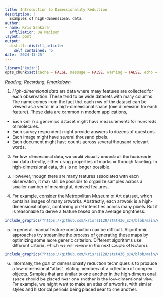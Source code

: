 ```yaml
---
title: Introduction to Dimensionality Reduction
description: |
  Examples of high-dimensional data.
author:
- name: Kris Sankaran
  affiliation: UW Madison
layout: post
output:
  distill::distill_article:
    self_contained: no
date: '2024-11-25'
---
```


```r
library("knitr")
opts_chunk$set(cache = FALSE, message = FALSE, warning = FALSE, echo = FALSE)
```

_[Reading](https://idyll.pub/post/visxai-dimensionality-reduction-1dbad0a67a092b007c526a45/), [Recording](https://mediaspace.wisc.edu/media/Week%2010%20%5B1%5D%20Introduction%20to%20Dimensionality%20Reduction/1_z4difn4d), [Rmarkdown](https://github.com/krisrs1128/stat436_s24/blob/main/notes/2024-12-27-week10-1.Rmd)_

1. *High-dimensional data* are data where many features are collected for each
observation. These tend to be wide datasets with many columns. The name comes
from the fact that each row of the dataset can be viewed as a vector in a
high-dimensional space (one dimension for each feature). These data are common
in modern applications,

* Each cell in a genomics dataset might have measurements for hundreds of molecules.
* Each survey respondent might provide answers to dozens of questions.
* Each image might have several thousand pixels.
* Each document might have counts across several thousand relevant words.

2. For low-dimensional data, we could visually encode all the features in our
data directly, either using properties of marks or through faceting. In
high-dimensional data, this is no longer possible.

3. However, though there are many features associated with each observation, it
may still be possible to organize samples across a smaller number of meaningful,
derived features.

4. For example, consider the Metropolitan Museum of Art dataset, which contains
images of many artworks. Abstractly, each artwork is a high-dimensional object,
containing pixel intensities across many pixels. But it is reasonable to derive
a feature based on the average brightness.

```r
include_graphics("https://github.com/krisrs1128/stat436_s24/blob/main/exercises/figure/brightness.png?raw=true")
```

5. In general, manual feature construction can be difficult. Algorithmic
approaches try streamline the process of generating these maps by optimizing
some more generic criterion. Different algorithms use different criteria, which
we will review in the next couple of lectures.

```r
include_graphics("https://github.com/krisrs1128/stat436_s24/blob/main/exercises/figure/dimred-animation.gif?raw=true")
```

6. Informally, the goal of dimensionality reduction techniques is to produce a
low-dimensional "atlas" relating members of a collection of complex objects.
Samples that are similar to one another in the high-dimensional space should be
placed near one another in the low-dimensional view. For example, we might want
to make an atlas of artworks, with similar styles and historical periods being
placed near to one another.
